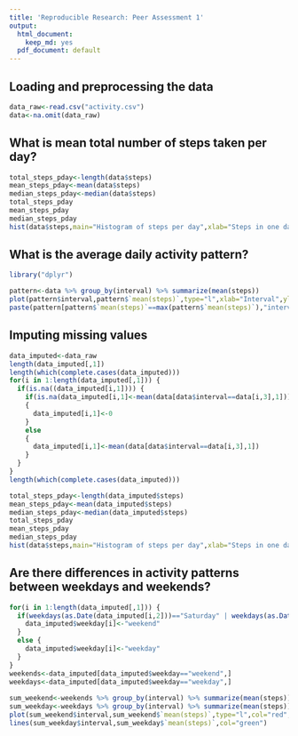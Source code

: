---
title: 'Reproducible Research: Peer Assessment 1'
output:
  html_document:
    keep_md: yes
  pdf_document: default
---


## Loading and preprocessing the data
```{r}
data_raw<-read.csv("activity.csv")
data<-na.omit(data_raw)
```

## What is mean total number of steps taken per day?
```{r}
total_steps_pday<-length(data$steps)
mean_steps_pday<-mean(data$steps)
median_steps_pday<-median(data$steps)
total_steps_pday
mean_steps_pday
median_steps_pday
hist(data$steps,main="Histogram of steps per day",xlab="Steps in one day")
```

## What is the average daily activity pattern?
```{r include=FALSE}
library("dplyr")
```
```{r}
pattern<-data %>% group_by(interval) %>% summarize(mean(steps))
plot(pattern$interval,pattern$`mean(steps)`,type="l",xlab="Interval",ylab="Mean Steps")
paste(pattern[pattern$`mean(steps)`==max(pattern$`mean(steps)`),"interval"])
```

## Imputing missing values
```{r}
data_imputed<-data_raw
length(data_imputed[,1])
length(which(complete.cases(data_imputed)))
for(i in 1:length(data_imputed[,1])) {
  if(is.na((data_imputed[i,1]))) {
    if(is.na(data_imputed[i,1]<-mean(data[data$interval==data[i,3],1])))
    {
      data_imputed[i,1]<-0
    }
    else 
    {
      data_imputed[i,1]<-mean(data[data$interval==data[i,3],1])
    }
  }
}
length(which(complete.cases(data_imputed)))

total_steps_pday<-length(data_imputed$steps)
mean_steps_pday<-mean(data_imputed$steps)
median_steps_pday<-median(data_imputed$steps)
total_steps_pday
mean_steps_pday
median_steps_pday
hist(data$steps,main="Histogram of steps per day",xlab="Steps in one day")

```

## Are there differences in activity patterns between weekdays and weekends?
```{r}
for(i in 1:length(data_imputed[,1])) {
  if(weekdays(as.Date(data_imputed[i,2]))=="Saturday" | weekdays(as.Date(data_imputed[i,2]))=="Sunday") {
    data_imputed$weekday[i]<-"weekend"
  }
  else {
    data_imputed$weekday[i]<-"weekday"
  }
}
weekends<-data_imputed[data_imputed$weekday=="weekend",]
weekdays<-data_imputed[data_imputed$weekday=="weekday",]
  
sum_weekend<-weekends %>% group_by(interval) %>% summarize(mean(steps))
sum_weekday<-weekdays %>% group_by(interval) %>% summarize(mean(steps))
plot(sum_weekend$interval,sum_weekend$`mean(steps)`,type="l",col="red",xlab="Interval",ylab="Mean Steps")
lines(sum_weekday$interval,sum_weekday$`mean(steps)`,col="green")

```